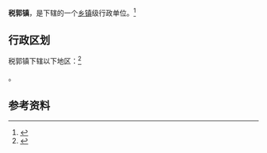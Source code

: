 {{中国乡级行政区|37/04/02/101/000}}

'''税郭镇'''，是{{PRC admin/fullname|37/04/02/101/000|3}}下辖的一个[[乡镇|乡镇]]级行政单位。<ref>{{PRC admin/ref sgc|{{PRC admin/parent|37/04/02/101/000}}}}</ref>

== 行政区划 ==

税郭镇下辖以下地区：<ref>{{PRC admin/ref sgc|37/04/02/101/000}}</ref>

{{PRC admin/children|37/04/02/101/000}}。

== 参考资料 ==

{{reflist}}

{{行政区划小作品}}
{{PRC admin/navcat|37/04/02/101/000}}